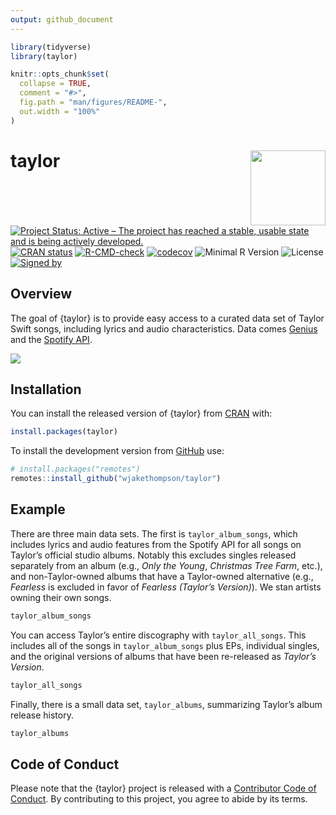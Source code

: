 ```yaml
---
output: github_document
---
```


<!-- README.md is generated from README.Rmd. Please edit that file -->

```r
library(tidyverse)
library(taylor)

knitr::opts_chunk$set(
  collapse = TRUE,
  comment = "#>",
  fig.path = "man/figures/README-",
  out.width = "100%"
)
```

# taylor <img src="man/figures/logo.png" align="right" width="120" />

<!-- badges: start -->
[![Project Status: Active – The project has reached a stable, usable
state and is being actively
developed.](https://www.repostatus.org/badges/latest/active.svg)](https://www.repostatus.org/#active)
[![CRAN status](https://www.r-pkg.org/badges/version/taylor)](https://CRAN.R-project.org/package=taylor)
[![R-CMD-check](https://github.com/wjakethompson/taylor/workflows/R-CMD-check/badge.svg)](https://github.com/wjakethompson/taylor/actions)
[![codecov](https://codecov.io/gh/wjakethompson/taylor/branch/main/graph/badge.svg?token=TECvfoOYHh)](https://codecov.io/gh/wjakethompson/taylor)
![Minimal R
Version](https://img.shields.io/badge/R%3E%3D-3.6.0-blue.svg)
![License](https://img.shields.io/badge/License-MIT-blue.svg)
[![Signed
by](https://img.shields.io/badge/Keybase-Verified-brightgreen.svg)](https://keybase.io/wjakethompson)
<!-- badges: end -->

## Overview

The goal of {taylor} is to provide easy access to a curated data set of Taylor Swift songs, including lyrics and audio characteristics. Data comes [Genius](https://genius.com/artists/Taylor-swift) and the [Spotify API](https://open.spotify.com/artist/06HL4z0CvFAxyc27GXpf02).

![](https://media.giphy.com/media/2tg4k9pXNcGi7kZ9Pz/giphy.gif)

## Installation

You can install the released version of {taylor} from [CRAN](https://cran.r-project.org/) with:

``` r
install.packages(taylor)
```

To install the development version from [GitHub](https://github.com/) use:

``` r
# install.packages("remotes")
remotes::install_github("wjakethompson/taylor")
```

## Example

There are three main data sets. The first is `taylor_album_songs`, which includes lyrics and audio features from the Spotify API for all songs on Taylor's official studio albums. Notably this excludes singles released separately from an album (e.g., *Only the Young*, *Christmas Tree Farm*, etc.), and non-Taylor-owned albums that have a Taylor-owned alternative (e.g., *Fearless* is excluded in favor of *Fearless (Taylor's Version)*). We stan artists owning their own songs.

```r
taylor_album_songs
```

You can access Taylor's entire discography with `taylor_all_songs`. This includes all of the songs in `taylor_album_songs` plus EPs, individual singles, and the original versions of albums that have been re-released as *Taylor's Version*.

```r
taylor_all_songs
```

Finally, there is a small data set, `taylor_albums`, summarizing Taylor's album release history.

```r
taylor_albums
```

## Code of Conduct
  
Please note that the {taylor} project is released with a [Contributor Code of Conduct](https://taylor.wjakethompson.com/CODE_OF_CONDUCT.html). By contributing to this project, you agree to abide by its terms.
